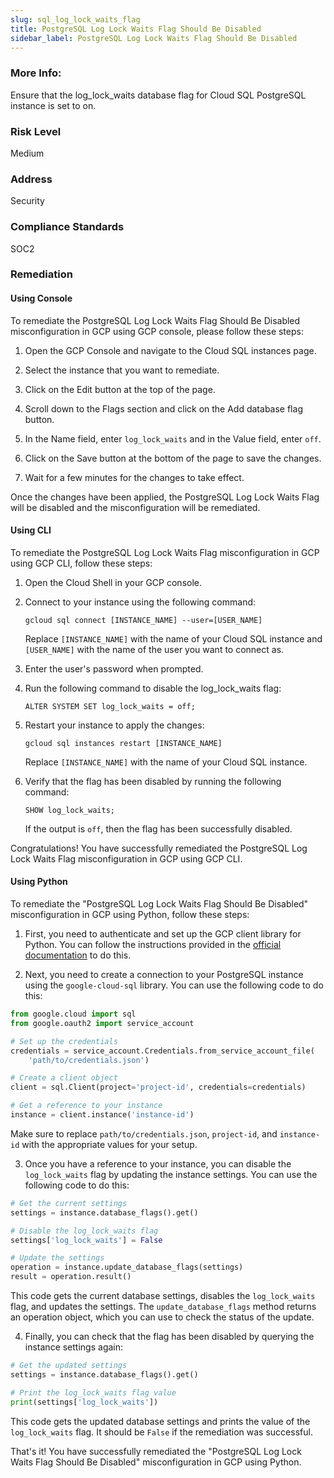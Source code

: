 ```yaml
---
slug: sql_log_lock_waits_flag
title: PostgreSQL Log Lock Waits Flag Should Be Disabled
sidebar_label: PostgreSQL Log Lock Waits Flag Should Be Disabled
---
```


### More Info:

Ensure that the log_lock_waits database flag for Cloud SQL PostgreSQL instance is set to on.

### Risk Level

Medium

### Address

Security

### Compliance Standards

SOC2
### Remediation

#### Using Console

To remediate the PostgreSQL Log Lock Waits Flag Should Be Disabled misconfiguration in GCP using GCP console, please follow these steps:

1. Open the GCP Console and navigate to the Cloud SQL instances page.

2. Select the instance that you want to remediate.

3. Click on the Edit button at the top of the page.

4. Scroll down to the Flags section and click on the Add database flag button.

5. In the Name field, enter `log_lock_waits` and in the Value field, enter `off`.

6. Click on the Save button at the bottom of the page to save the changes.

7. Wait for a few minutes for the changes to take effect.

Once the changes have been applied, the PostgreSQL Log Lock Waits Flag will be disabled and the misconfiguration will be remediated.

#### Using CLI

To remediate the PostgreSQL Log Lock Waits Flag misconfiguration in GCP using GCP CLI, follow these steps:

1. Open the Cloud Shell in your GCP console.

2. Connect to your instance using the following command:

   ```
   gcloud sql connect [INSTANCE_NAME] --user=[USER_NAME]
   ```

   Replace `[INSTANCE_NAME]` with the name of your Cloud SQL instance and `[USER_NAME]` with the name of the user you want to connect as.

3. Enter the user's password when prompted.

4. Run the following command to disable the log_lock_waits flag:

   ```
   ALTER SYSTEM SET log_lock_waits = off;
   ```

5. Restart your instance to apply the changes:

   ```
   gcloud sql instances restart [INSTANCE_NAME]
   ```

   Replace `[INSTANCE_NAME]` with the name of your Cloud SQL instance.

6. Verify that the flag has been disabled by running the following command:

   ```
   SHOW log_lock_waits;
   ```

   If the output is `off`, then the flag has been successfully disabled.

Congratulations! You have successfully remediated the PostgreSQL Log Lock Waits Flag misconfiguration in GCP using GCP CLI.

#### Using Python

To remediate the "PostgreSQL Log Lock Waits Flag Should Be Disabled" misconfiguration in GCP using Python, follow these steps:

1. First, you need to authenticate and set up the GCP client library for Python. You can follow the instructions provided in the [official documentation](https://cloud.google.com/docs/authentication/getting-started) to do this.

2. Next, you need to create a connection to your PostgreSQL instance using the `google-cloud-sql` library. You can use the following code to do this:

```python
from google.cloud import sql
from google.oauth2 import service_account

# Set up the credentials
credentials = service_account.Credentials.from_service_account_file(
    'path/to/credentials.json')

# Create a client object
client = sql.Client(project='project-id', credentials=credentials)

# Get a reference to your instance
instance = client.instance('instance-id')
```

Make sure to replace `path/to/credentials.json`, `project-id`, and `instance-id` with the appropriate values for your setup.

3. Once you have a reference to your instance, you can disable the `log_lock_waits` flag by updating the instance settings. You can use the following code to do this:

```python
# Get the current settings
settings = instance.database_flags().get()

# Disable the log_lock_waits flag
settings['log_lock_waits'] = False

# Update the settings
operation = instance.update_database_flags(settings)
result = operation.result()
```

This code gets the current database settings, disables the `log_lock_waits` flag, and updates the settings. The `update_database_flags` method returns an operation object, which you can use to check the status of the update.

4. Finally, you can check that the flag has been disabled by querying the instance settings again:

```python
# Get the updated settings
settings = instance.database_flags().get()

# Print the log_lock_waits flag value
print(settings['log_lock_waits'])
```

This code gets the updated database settings and prints the value of the `log_lock_waits` flag. It should be `False` if the remediation was successful.

That's it! You have successfully remediated the "PostgreSQL Log Lock Waits Flag Should Be Disabled" misconfiguration in GCP using Python.



